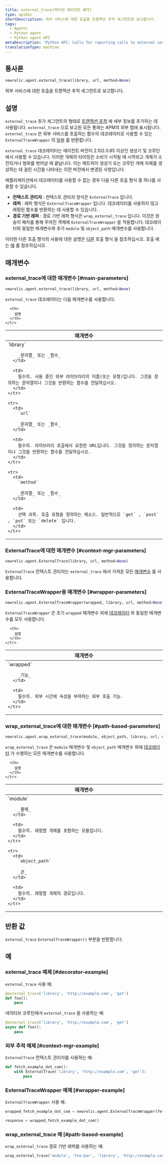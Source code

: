 ```yaml
---
title: external_trace(파이썬 에이전트 API)
type: apiDoc
shortDescription: 외부 서비스에 대한 호출을 트랜잭션 추적 세그먼트로 보고합니다.
tags:
  - Agents
  - Python agent
  - Python agent API
metaDescription: 'Python API: Calls for reporting calls to external services as transaction trace segments.'
translationType: machine
---
```


## 통사론

```py
newrelic.agent.external_trace(library, url, method=None)
```

외부 서비스에 대한 호출을 트랜잭션 추적 세그먼트로 보고합니다.

## 설명

`external_trace` 추가 세그먼트의 형태로 [트랜잭션 추적](/docs/accounts-partnerships/education/getting-started-new-relic/glossary#transaction-trace) 에 세부 정보를 추가하는 데 사용됩니다. `external_trace` 으로 보고된 모든 통화는 APM의 외부 탭에 표시됩니다. `external_trace` 은 외부 서비스를 호출하는 함수의 데코레이터로 사용할 수 있는 `ExternalTraceWrapper` 의 [일부](https://docs.python.org/3.7/library/functools.html#functools.partial) 를 반환합니다.

`external_trace` 데코레이터는 에이전트 버전이 2.102.0.85 이상인 생성기 및 코루틴에서 사용할 수 있습니다. 이러한 개체의 타이밍은 소비가 시작될 때 시작되고 개체가 소진되거나 범위를 벗어날 때 끝납니다. 이는 메트릭이 생성기 또는 코루틴 개체 자체를 생성하는 데 걸린 시간을 나타내는 이전 버전에서 변경된 사항입니다.

애플리케이션에서 데코레이터를 사용할 수 없는 경우 다음 다른 호출 형식 중 하나를 사용할 수 있습니다.

* **컨텍스트 관리자** : 컨텍스트 관리자 양식은 `ExternalTrace` 입니다.
* **래퍼** : 래퍼 형식은 `ExternalTraceWrapper` 입니다. 데코레이터를 사용하지 않고 래핑된 함수를 반환하는 데 사용할 수 있습니다.
* **경로 기반 래퍼** : 경로 기반 래퍼 형식은 `wrap_external_trace` 입니다. 이것은 원숭이 패치를 통해 주어진 객체에 `ExternalTraceWrapper` 을 적용합니다. 데코레이터와 동일한 매개변수와 추가 `module` 및 `object_path` 매개변수를 사용합니다.

이러한 다른 호출 형식의 사용에 대한 설명은 [다른](/docs/python-agent-api-different-call-forms) 호출 형식 을 참조하십시오. 호출 예는 [예](#examples) 를 참조하십시오.

## 매개변수

### external_trace에 대한 매개변수 [#main-parameters]

```py
newrelic.agent.external_trace(library, url, method=None)
```

`external_trace` 데코레이터는 다음 매개변수를 사용합니다.

<table>
  <thead>
    <tr>
      <th width="25%">
        매개변수
      </th>

      <th>
        설명
      </th>
    </tr>
  </thead>

  <tbody>
    <tr>
      <td>
        `library`

        _문자열_ 또는 _함수_
      </td>

      <td>
        필수의. 사용 중인 외부 라이브러리의 이름(또는 유형)입니다. 그것을 정의하는 문자열이나 그것을 반환하는 함수를 전달하십시오.
      </td>
    </tr>

    <tr>
      <td>
        `url`

        _문자열_ 또는 _함수_
      </td>

      <td>
        필수의. 라이브러리 호출에서 요청한 URL입니다. 그것을 정의하는 문자열이나 그것을 반환하는 함수를 전달하십시오.
      </td>
    </tr>

    <tr>
      <td>
        `method`

        _문자열_ 또는 _함수_
      </td>

      <td>
        선택 과목. 호출 유형을 정의하는 메소드. 일반적으로 `get` , `post` , `put` 또는 `delete` 입니다.
      </td>
    </tr>
  </tbody>
</table>

### ExternalTrace에 대한 매개변수 [#context-mgr-parameters]

```py
newrelic.agent.ExternalTrace(library, url, method=None)
```

`ExternalTrace` 컨텍스트 관리자는 `external_trace` 에서 가져온 모든 [매개변수](#main-parameters) 를 사용합니다.

### ExternalTraceWrapper용 매개변수 [#wrapper-parameters]

```py
newrelic.agent.ExternalTraceWrapper(wrapped, library, url, method=None)
```

`ExternalTraceWrapper` 은 초기 `wrapped` 매개변수 외에 [데코레이터](#main-parameters) 와 동일한 매개변수를 모두 사용합니다.

<table>
  <thead>
    <tr>
      <th width="25%">
        매개변수
      </th>

      <th>
        설명
      </th>
    </tr>
  </thead>

  <tbody>
    <tr>
      <td>
        `wrapped`

        _기능_
      </td>

      <td>
        필수의. 외부 시간에 속성을 부여하는 외부 호출 기능.
      </td>
    </tr>
  </tbody>
</table>

### wrap_external_trace에 대한 매개변수 [#path-based-parameters]

```py
newrelic.agent.wrap_external_trace(module, object_path, library, url, method=None)
```

`wrap_external_trace` 은 `module` 매개변수 및 `object_path` 매개변수 외에 [데코레이터](#main-parameters) 가 수행하는 모든 매개변수를 사용합니다.

<table>
  <thead>
    <tr>
      <th width="25%">
        매개변수
      </th>

      <th>
        설명
      </th>
    </tr>
  </thead>

  <tbody>
    <tr>
      <td>
        `module`

        _물체_
      </td>

      <td>
        필수의. 래핑할 개체를 포함하는 모듈입니다.
      </td>
    </tr>

    <tr>
      <td>
        `object_path`

        _끈_
      </td>

      <td>
        필수의. 래핑할 개체의 경로입니다.
      </td>
    </tr>
  </tbody>
</table>

## 반환 값

`external_trace` `ExternalTraceWrapper()` 부분을 반환합니다.

## 예

### external_trace 예제 [#decorator-example]

`external_trace` 사용 예:

```py
@external_trace('library', 'http://example.com', 'get')
def foo():
    pass
```

네이티브 코루틴에서 `external_trace` 을 사용하는 예:

```py
@external_trace('library', 'http://example.com', 'get')
async def foo():
    pass
```

### 외부 추적 예제 [#context-mgr-example]

`ExternalTrace` 컨텍스트 관리자를 사용하는 예:

```py
def fetch_example_dot_com():
    with ExternalTrace('library', 'http://example.com', 'get'):
        pass
```

### ExternalTraceWrapper 예제 [#wrapper-example]

`ExternalTraceWrapper` 사용 예:

```py
wrapped_fetch_example_dot_com = newrelic.agent.ExternalTraceWrapper(fetch_example_dot_com, 'library', 'http://example.com', 'get')

response = wrapped_fetch_example_dot_com()
```

### wrap_external_trace 예 [#path-based-example]

`wrap_external_trace` 경로 기반 래퍼를 사용하는 예:

```py
wrap_external_trace('module', 'Foo.bar', 'library', 'http://example.com', 'get')
```